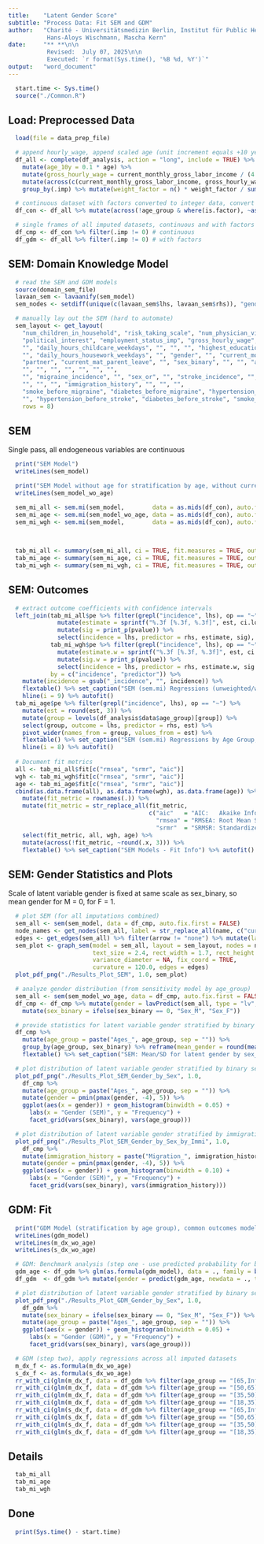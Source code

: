 ```yaml
---
title:    "Latent Gender Score"
subtitle: "Process Data: Fit SEM and GDM"
author:   "Charité - Universitätsmedizin Berlin, Institut für Public Health\n\n
           Hans-Aloys Wischmann, Mascha Kern"
date:     "** **\n\n
           Revised:  July 07, 2025\n\n
           Executed: `r format(Sys.time(), '%B %d, %Y')`"
output:   "word_document"
---
```


```r
  start.time <- Sys.time()
  source("./Common.R")
```
## Load: Preprocessed Data

```r
  load(file = data_prep_file)

  # append hourly_wage, append scaled age (unit increment equals +10 years), normalize weights
  df_all <- complete(df_analysis, action = "long", include = TRUE) %>%
    mutate(age_10y = 0.1 * age) %>%
    mutate(gross_hourly_wage = current_monthly_gross_labor_income / (4.35 * work_time)) %>%
    mutate(across(c(current_monthly_gross_labor_income, gross_hourly_wage), ~((.x - median(.x, na.rm = TRUE)) / IQR(.x, na.rm = TRUE)))) %>%
    group_by(.imp) %>% mutate(weight_factor = n() * weight_factor / sum(weight_factor, na.rm = TRUE)) %>% ungroup()

  # continuous dataset with factors converted to integer data, convert back to mids
  df_con <- df_all %>% mutate(across(!age_group & where(is.factor), ~as.integer(as.character(.x))))

  # single frames of all imputed datasets, continuous and with factors
  df_cmp <- df_con %>% filter(.imp != 0) # continuous
  df_gdm <- df_all %>% filter(.imp != 0) # with factors
```
## SEM: Domain Knowledge Model

```r
  # read the SEM and GDM models
  source(domain_sem_file)
  lavaan_sem <- lavaanify(sem_model)
  sem_nodes <- setdiff(unique(c(lavaan_sem$lhs, lavaan_sem$rhs)), "gender")

  # manually lay out the SEM (hard to automate)
  sem_layout <- get_layout(
    "num_children_in_household", "risk_taking_scale", "num_physician_visits",
    "political_interest", "employment_status_imp", "gross_hourly_wage", "",
    "", "daily_hours_childcare_weekdays", "", "", "", "highest_educational_degree", "east_german_residence",
    "", "daily_hours_housework_weekdays", "", "gender", "", "current_monthly_gross_labor_income", "",
    "partner", "current_mat_parent_leave", "", "sex_binary", "", "", "age_10y",
    "", "", "", "", "", "", "",
    "", "migraine_incidence", "", "sex_or", "", "stroke_incidence", "",
    "", "", "", "immigration_history", "", "", "",
    "smoke_before_migraine", "diabetes_before_migraine", "hypertension_before_migraine",
    "", "hypertension_before_stroke", "diabetes_before_stroke", "smoke_before_stroke",
    rows = 8)
```
## SEM

Single pass, all endogeneous variables are continuous

```r
  print("SEM Model")
  writeLines(sem_model)

  print("SEM Model without age for stratification by age, without current_mat_parent_leave for 65+")
  writeLines(sem_model_wo_age)

  sem_mi_all <- sem.mi(sem_model,        data = as.mids(df_con), auto.fix.first = FALSE)
  sem_mi_age <- sem.mi(sem_model_wo_age, data = as.mids(df_con), auto.fix.first = FALSE, group = "age_group")
  sem_mi_wgh <- sem.mi(sem_model,        data = as.mids(df_con), auto.fix.first = FALSE, sampling.weights = "weight_factor",
                                                                                         sampling.weights.normalization = "none",
                                                                                         observed.information = "h1")

  tab_mi_all <- summary(sem_mi_all, ci = TRUE, fit.measures = TRUE, output = "data.frame")
  tab_mi_age <- summary(sem_mi_age, ci = TRUE, fit.measures = TRUE, output = "data.frame")
  tab_mi_wgh <- summary(sem_mi_wgh, ci = TRUE, fit.measures = TRUE, output = "data.frame")
```
## SEM: Outcomes

```r
  # extract outcome coefficients with confidence intervals
  left_join(tab_mi_all$pe %>% filter(grepl("incidence", lhs), op == "~") %>%
              mutate(estimate = sprintf("%.3f [%.3f, %.3f]", est, ci.lower, ci.upper)) %>%
              mutate(sig = print_p(pvalue)) %>%
              select(incidence = lhs, predictor = rhs, estimate, sig),
            tab_mi_wgh$pe %>% filter(grepl("incidence", lhs), op == "~") %>%
              mutate(estimate.w = sprintf("%.3f [%.3f, %.3f]", est, ci.lower, ci.upper)) %>%
              mutate(sig.w = print_p(pvalue)) %>%
              select(incidence = lhs, predictor = rhs, estimate.w, sig.w),
            by = c("incidence", "predictor")) %>%
    mutate(incidence = gsub("_incidence", "", incidence)) %>%
    flextable() %>% set_caption("SEM (sem.mi) Regressions (unweighted/weighted)") %>%
    hline(i = 9) %>% autofit()
  tab_mi_age$pe %>% filter(grepl("incidence", lhs), op == "~") %>%
    mutate(est = round(est, 3)) %>%
    mutate(group = levels(df_analysis$data$age_group)[group]) %>%
    select(group, outcome = lhs, predictor = rhs, est) %>%
    pivot_wider(names_from = group, values_from = est) %>%
    flextable() %>% set_caption("SEM (sem.mi) Regressions by Age Group, unweighted") %>% autofit() %>%
    hline(i = 8) %>% autofit()
  
  # Document fit metrics
  all <- tab_mi_all$fit[c("rmsea", "srmr", "aic")]
  wgh <- tab_mi_wgh$fit[c("rmsea", "srmr", "aic")]
  age <- tab_mi_age$fit[c("rmsea", "srmr", "aic")]
  cbind(as.data.frame(all), as.data.frame(wgh), as.data.frame(age)) %>%
    mutate(fit_metric = rownames(.)) %>%
    mutate(fit_metric = str_replace_all(fit_metric,
                                        c("aic"   = "AIC:   Akaike Information Criterion",
                                          "rmsea" = "RMSEA: Root Mean Square Error of Approximation",
                                          "srmr"  = "SRMSR: Standardized Root Mean Square Residual"))) %>%
    select(fit_metric, all, wgh, age) %>%
    mutate(across(!fit_metric, ~round(.x, 3))) %>%
    flextable() %>% set_caption("SEM Models - Fit Info") %>% autofit()
```
## SEM: Gender Statistics and Plots

Scale of latent variable gender is fixed at same scale as sex_binary, so mean gender for M = 0, for F = 1.

```r
  # plot SEM (for all imputations combined)
  sem_all <- sem(sem_model, data = df_cmp, auto.fix.first = FALSE)
  node_names <- get_nodes(sem_all, label = str_replace_all(name, c("current_" = "", "age_10y" = "age", "_" = "\n")))
  edges <- get_edges(sem_all) %>% filter(arrow != "none") %>% mutate(label_location = ifelse(from != "gender", 0.3, 0.5))
  sem_plot <- graph_sem(model = sem_all, layout = sem_layout, nodes = node_names, angle = 180.0,
                        text_size = 2.4, rect_width = 1.7, rect_height = 1.5,
                        variance_diameter = NA, fix_coord = TRUE,
                        curvature = 120.0, edges = edges)
  plot_pdf_png("./Results_Plot_SEM", 1.0, sem_plot)

  # analyze gender distribution (from sensitivity model by age_group)
  sem_all <- sem(sem_model_wo_age, data = df_cmp, auto.fix.first = FALSE, group = "age_group")
  df_cmp <- df_cmp %>% mutate(gender = lavPredict(sem_all, type = "lv", assemble = TRUE)[,"gender"]) %>%
    mutate(sex_binary = ifelse(sex_binary == 0, "Sex_M", "Sex_F"))

  # provide statistics for latent variable gender stratified by binary sex
  df_cmp %>%
    mutate(age_group = paste("Ages_", age_group, sep = "")) %>%
    group_by(age_group, sex_binary) %>% reframe(mean_gender = round(mean(gender), 3), sd_gender = round(sd(gender), 3)) %>%
    flextable() %>% set_caption("SEM: Mean/SD for latent gender by sex_binary") %>% autofit()

  # plot distribution of latent variable gender stratified by binary sex
  plot_pdf_png("./Results_Plot_SEM_Gender_by_Sex", 1.0,
    df_cmp %>%
    mutate(age_group = paste("Ages_", age_group, sep = "")) %>%
    mutate(gender = pmin(pmax(gender, -4), 5)) %>%
    ggplot(aes(x = gender)) + geom_histogram(binwidth = 0.05) +
      labs(x = "Gender (SEM)", y = "Frequency") +
      facet_grid(vars(sex_binary), vars(age_group)))

  # plot distribution of latent variable gender stratified by immigration background
  plot_pdf_png("./Results_Plot_SEM_Gender_by_Sex_by_Immi", 1.0,
    df_cmp %>%
    mutate(immigration_history = paste("Migration_", immigration_history, sep = "")) %>%
    mutate(gender = pmin(pmax(gender, -4), 5)) %>%
    ggplot(aes(x = gender)) + geom_histogram(binwidth = 0.10) +
      labs(x = "Gender (SEM)", y = "Frequency") +
      facet_grid(vars(sex_binary), vars(immigration_history)))
```
## GDM: Fit

```r
  print("GDM Model (stratification by age group), common outcomes model (without age)")
  writeLines(gdm_model)
  writeLines(m_dx_wo_age)
  writeLines(s_dx_wo_age)

  # GDM: Benchmark analysis (step one - use predicted probability for binary sex as proxy for gender)
  gdm_age <- df_gdm %>% glm(as.formula(gdm_model), data = ., family = binomial(link = logit))
  df_gdm  <- df_gdm %>% mutate(gender = predict(gdm_age, newdata = ., type = "response"))

  # plot distribution of latent variable gender stratified by binary sex
  plot_pdf_png("./Results_Plot_GDM_Gender_by_Sex", 1.0,
    df_gdm %>%
    mutate(sex_binary = ifelse(sex_binary == 0, "Sex_M", "Sex_F")) %>%
    mutate(age_group = paste("Ages_", age_group, sep = "")) %>%
    ggplot(aes(x = gender)) + geom_histogram(binwidth = 0.05) +
      labs(x = "Gender (GDM)", y = "Frequency") +
      facet_grid(vars(sex_binary), vars(age_group)))

  # GDM (step two), apply regressions across all imputed datasets
  m_dx_f <- as.formula(m_dx_wo_age)
  s_dx_f <- as.formula(s_dx_wo_age)
  rr_with_ci(glm(m_dx_f, data = df_gdm %>% filter(age_group == "[65,Inf)"), family = binomial(link = logit)), "Migraine Incidence, 65+")
  rr_with_ci(glm(m_dx_f, data = df_gdm %>% filter(age_group == "[50,65)"),  family = binomial(link = logit)), "Migraine Incidence, 50-64")
  rr_with_ci(glm(m_dx_f, data = df_gdm %>% filter(age_group == "[35,50)"),  family = binomial(link = logit)), "Migraine Incidence, 35-50")
  rr_with_ci(glm(m_dx_f, data = df_gdm %>% filter(age_group == "[18,35)"),  family = binomial(link = logit)), "Migraine Incidence, 18-35")
  rr_with_ci(glm(s_dx_f, data = df_gdm %>% filter(age_group == "[65,Inf)"), family = binomial(link = logit)), "Stroke Incidence, 65+")
  rr_with_ci(glm(s_dx_f, data = df_gdm %>% filter(age_group == "[50,65)"),  family = binomial(link = logit)), "Stroke Incidence, 50-64")
  rr_with_ci(glm(s_dx_f, data = df_gdm %>% filter(age_group == "[35,50)"),  family = binomial(link = logit)), "Stroke Incidence, 35-50")
  rr_with_ci(glm(s_dx_f, data = df_gdm %>% filter(age_group == "[18,35)"),  family = binomial(link = logit)), "Stroke Incidence, 18-35")
```
## Details

```r
  tab_mi_all
  tab_mi_age
  tab_mi_wgh
```
## Done

```r
  print(Sys.time() - start.time)
```
